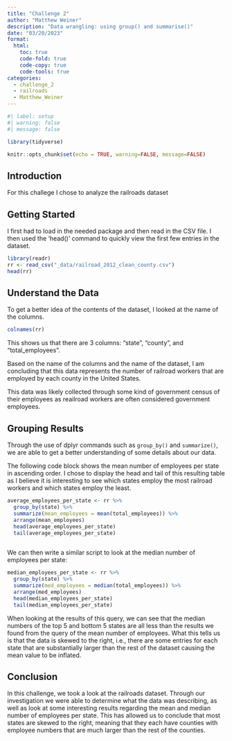 ```yaml
---
title: "Challenge 2"
author: "Matthew Weiner"
description: "Data wrangling: using group() and summarise()"
date: "03/20/2023"
format:
  html:
    toc: true
    code-fold: true
    code-copy: true
    code-tools: true
categories:
  - challenge_2
  - railroads
  - Matthew_Weiner
---
```


```r
#| label: setup
#| warning: false
#| message: false

library(tidyverse)

knitr::opts_chunk$set(echo = TRUE, warning=FALSE, message=FALSE)
```

## Introduction
For this challege I chose to analyze the railroads dataset

## Getting Started

I first had to load in the needed package and then read in the CSV file. I then used the 'head()' command to quickly view the first few entries in the dataset.

```r
library(readr)
rr <- read_csv("_data/railroad_2012_clean_county.csv")
head(rr)

```


## Understand the Data

To get a better idea of the contents of the dataset, I looked at the name of the columns.
```r
colnames(rr)
```

This shows us that there are 3 columns: "state", "county", and "total_employees".

Based on the name of the columns and the name of the dataset, I am concluding that this data represents the number of railroad workers that are employed by each county in the United States. 

This data was likely collected through some kind of government census of their employees as reailroad workers are often considered government employees. 

## Grouping Results

Through the use of dplyr commands such as `group_by()` and `summarize()`, we are able to get a better understanding of some details about our data.

The following code block shows the mean number of employees per state in ascending order. I chose to display the head and tail of this resulting table as I believe it is interesting to see which states employ the most railroad workers and which states employ the least.


```r
average_employees_per_state <- rr %>% 
  group_by(state) %>% 
  summarize(mean_employees = mean(total_employees)) %>%
  arrange(mean_employees)
  head(average_employees_per_state)
  tail(average_employees_per_state)
  
```

We can then write a similar script to look at the median number of employees per state:

```r
median_employees_per_state <- rr %>% 
  group_by(state) %>% 
  summarize(med_employees = median(total_employees)) %>%
  arrange(med_employees)
  head(median_employees_per_state)
  tail(median_employees_per_state)
```

When looking at the results of this query, we can see that the median numbers of the top 5 and bottom 5 states are all less than the results we found from the query of the mean number of employees. What this tells us is that the data is skewed to the right, i.e., there are some entries for each state that are substantially larger than the rest of the dataset causing the mean value to be inflated. 

## Conclusion

In this challenge, we took a look at the railroads dataset. Through our investigation we were able to determine what the data was describing, as well as look at some interesting results regarding the mean and median number of employees per state. This has allowed us to conclude that most states are skewed to the right, meaning that they each have counties with employee numbers that are much larger than the rest of the counties.
